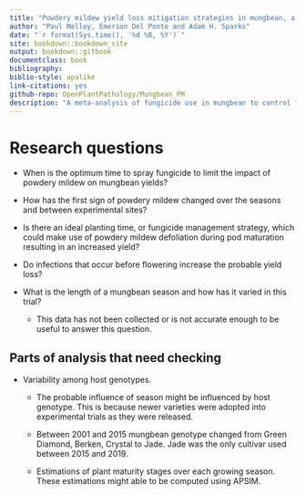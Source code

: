 ```yaml
---
title: "Powdery mildew yield loss mitigation strategies in mungbean, a meta-analysis."
author: "Paul Melloy, Emerson Del Ponte and Adam H. Sparks"
date: "`r format(Sys.time(), '%d %B, %Y')`"
site: bookdown::bookdown_site
output: bookdown::gitbook
documentclass: book
bibliography: 
biblio-style: apalike
link-citations: yes
github-repo: OpenPlantPathology/Mungbean_PM
description: "A meta-analysis of fungicide use in mungbean to control for yield loss due to powdery mildew."
---
```



# Research questions

+ When is the optimum time to spray fungicide to limit the impact of powdery
mildew on mungbean yields?  

+ How has the first sign of powdery mildew changed over the seasons and between
experimental sites?  

+ Is there an ideal planting time, or fungicide management strategy, which could
make use of powdery mildew defoliation during pod maturation resulting in an
increased yield?  

+ Do infections that occur before flowering increase the probable yield loss?  

+ What is the length of a mungbean season and how has it varied in this trial?  

   - This data has not been collected or is not accurate enough to be useful to
   answer this question.  


## Parts of analysis that need checking

+ Variability among host genotypes.  
   + The probable influence of season might be influenced by host genotype. This
   is because newer varieties were adopted into experimental trials as they were
   released.  
   
   + Between 2001 and 2015 mungbean genotype changed from Green Diamond, Berken,
   Crystal to Jade. Jade was the only cultivar used between 2015 and 2019.  
   
   + Estimations of plant maturity stages over each growing season. These
   estimations might able to be computed using APSIM.  

